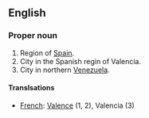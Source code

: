 ==English==

===Proper noun===

# Region of [[Spain]].
# City in the Spanish regin of Valencia.
# City in northern [[Venezuela]].

====Translsations====

*[[French]]: [[Valence]] (1, 2), Valencia (3)